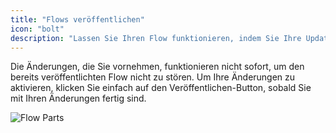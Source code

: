 ```yaml
---
title: "Flows veröffentlichen"
icon: "bolt"
description: "Lassen Sie Ihren Flow funktionieren, indem Sie Ihre Updates veröffentlichen"
---
```


Die Änderungen, die Sie vornehmen, funktionieren nicht sofort, um den bereits veröffentlichten Flow nicht zu stören. Um Ihre Änderungen zu aktivieren, klicken Sie einfach auf den Veröffentlichen-Button, sobald Sie mit Ihren Änderungen fertig sind.

![Flow Parts](/resources/publish-flow.png) 